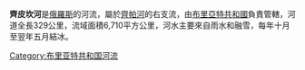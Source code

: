 '''齊皮坎河'''是[[俄羅斯|俄羅斯]]的河流，屬於[[齊帕河|齊帕河]]的右支流，由[[布里亞特共和國|布里亞特共和國]]負責管轄，河道全長329公里，流域面積6,710平方公里，河水主要來自雨水和融雪，每年十月至翌年五月結冰。

{{Russia-geo-stub}}
[[Category:布里亚特共和国河流|Category:布里亚特共和国河流]]